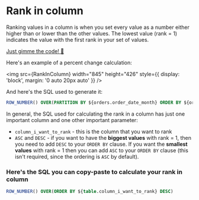 
# Rank in column

Ranking values in a column is when you set every value as a number either higher than or lower than the other values. The lowest value (rank = 1) indicates the value with the first rank in your set of values.

[Just gimme the code! 👾](#-heres-the-sql-you-can-copy-paste-to-calculate-your-rank-in-column)

Here's an example of a percent change calculation:

<img
    src={RankInColumn}
    width="845"
    height="426"
    style={{ display: 'block', margin: '0 auto 20px auto' }}
/>

And here's the SQL used to generate it:

```sql
ROW_NUMBER() OVER(PARTITION BY ${orders.order_date_month} ORDER BY ${orders.total_order_amount} DESC)
```

In general, the SQL used for calculating the rank in a column has just one important column and one other important parameter:

-   `column_i_want_to_rank` - this is the column that you want to rank
-   `ASC` and `DESC` - if you want to have the **biggest values** with rank = 1, then you need to add `DESC` to your `ORDER BY` clause. If you want the **smallest values** with rank = 1 then you can add `ASC` to your `ORDER BY` clause (this isn't required, since the ordering is `ASC` by default).

### Here's the SQL you can copy-paste to calculate your rank in column

```sql
ROW_NUMBER() OVER(ORDER BY ${table.column_i_want_to_rank} DESC)
```
